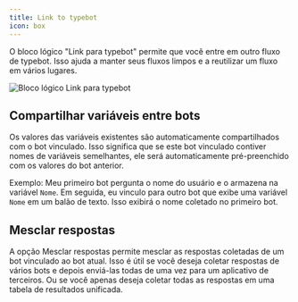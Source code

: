```yaml
---
title: Link to typebot
icon: box
---
```


O bloco lógico "Link para typebot" permite que você entre em outro fluxo de typebot. Isso ajuda a manter seus fluxos limpos e a reutilizar um fluxo em vários lugares.

![Bloco lógico Link para typebot](/images/blocks/logic/link.png)

## Compartilhar variáveis entre bots

Os valores das variáveis existentes são automaticamente compartilhados com o bot vinculado. Isso significa que se este bot vinculado contiver nomes de variáveis semelhantes, ele será automaticamente pré-preenchido com os valores do bot anterior.

Exemplo: Meu primeiro bot pergunta o nome do usuário e o armazena na variável `Nome`. Em seguida, eu vinculo para outro bot que exibe uma variável `Nome` em um balão de texto. Isso exibirá o nome coletado no primeiro bot.

## Mesclar respostas

A opção Mesclar respostas permite mesclar as respostas coletadas de um bot vinculado ao bot atual. Isso é útil se você deseja coletar respostas de vários bots e depois enviá-las todas de uma vez para um aplicativo de terceiros. Ou se você apenas deseja coletar todas as respostas em uma tabela de resultados unificada.
